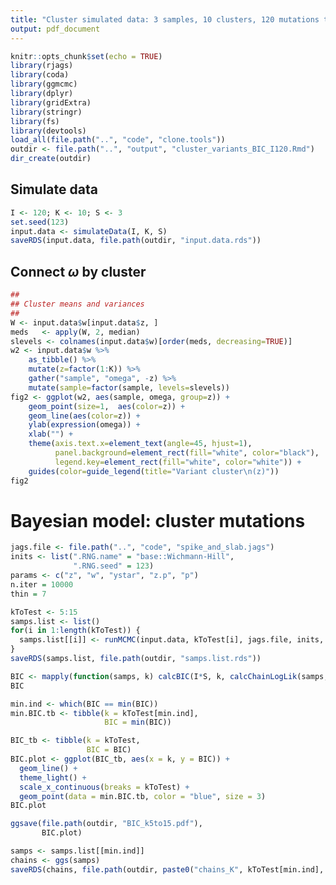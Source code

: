 ```yaml
---
title: "Cluster simulated data: 3 samples, 10 clusters, 120 mutations total "
output: pdf_document
---
```


```r
knitr::opts_chunk$set(echo = TRUE)
library(rjags)
library(coda)
library(ggmcmc)
library(dplyr)
library(gridExtra)
library(stringr)
library(fs)
library(devtools)
load_all(file.path("..", "code", "clone.tools"))
outdir <- file.path("..", "output", "cluster_variants_BIC_I120.Rmd")
dir_create(outdir)
```

## Simulate data

```r
I <- 120; K <- 10; S <- 3
set.seed(123)
input.data <- simulateData(I, K, S)
saveRDS(input.data, file.path(outdir, "input.data.rds"))
```

## Connect $\omega$ by cluster

```r
##
## Cluster means and variances
##
W <- input.data$w[input.data$z, ]
meds   <- apply(W, 2, median)
slevels <- colnames(input.data$w)[order(meds, decreasing=TRUE)]
w2 <- input.data$w %>%
    as_tibble() %>%
    mutate(z=factor(1:K)) %>%
    gather("sample", "omega", -z) %>%
    mutate(sample=factor(sample, levels=slevels))
fig2 <- ggplot(w2, aes(sample, omega, group=z)) +
    geom_point(size=1,  aes(color=z)) +
    geom_line(aes(color=z)) +
    ylab(expression(omega)) +
    xlab("") +
    theme(axis.text.x=element_text(angle=45, hjust=1),
          panel.background=element_rect(fill="white", color="black"),
          legend.key=element_rect(fill="white", color="white")) +
    guides(color=guide_legend(title="Variant cluster\n(z)"))
fig2
```

# Bayesian model: cluster mutations

```r
jags.file <- file.path("..", "code", "spike_and_slab.jags")
inits <- list(".RNG.name" = "base::Wichmann-Hill", 
              ".RNG.seed" = 123)
params <- c("z", "w", "ystar", "z.p", "p")
n.iter = 10000
thin = 7

kToTest <- 5:15
samps.list <- list()
for(i in 1:length(kToTest)) {
  samps.list[[i]] <- runMCMC(input.data, kToTest[i], jags.file, inits, params, n.iter, thin)
}
saveRDS(samps.list, file.path(outdir, "samps.list.rds"))
```

```r
BIC <- mapply(function(samps, k) calcBIC(I*S, k, calcChainLogLik(samps, input.data, k)), samps = samps.list, k = kToTest)
BIC

min.ind <- which(BIC == min(BIC))
min.BIC.tb <- tibble(k = kToTest[min.ind],
                     BIC = min(BIC))

BIC_tb <- tibble(k = kToTest,
                 BIC = BIC)
BIC.plot <- ggplot(BIC_tb, aes(x = k, y = BIC)) +
  geom_line() +
  theme_light() +
  scale_x_continuous(breaks = kToTest) +
  geom_point(data = min.BIC.tb, color = "blue", size = 3)
BIC.plot

ggsave(file.path(outdir, "BIC_k5to15.pdf"),
       BIC.plot)
```

```r
samps <- samps.list[[min.ind]]
chains <- ggs(samps)
saveRDS(chains, file.path(outdir, paste0("chains_K", kToTest[min.ind], ".rds")))
```